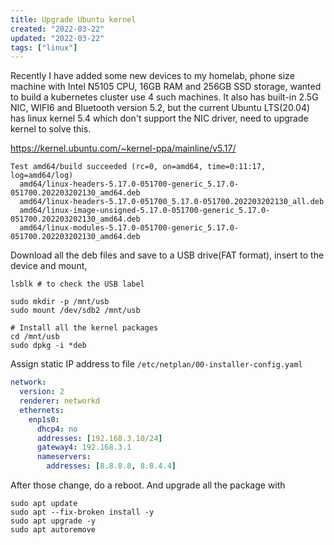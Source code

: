 ```yaml
---
title: Upgrade Ubuntu kernel
created: "2022-03-22"
updated: "2022-03-22"
tags: ["linux"]
---
```


Recently I have added some new devices to my homelab, phone size machine with Intel N5105 CPU, 16GB RAM and 256GB SSD storage, wanted to build a kubernetes cluster use 4 such machines. It also has built-in 2.5G NIC, WIFI6 and Bluetooth version 5.2, but the current Ubuntu LTS(20.04) has linux kernel 5.4 which don't support the NIC driver, need to upgrade kernel to solve this.

https://kernel.ubuntu.com/~kernel-ppa/mainline/v5.17/

```
Test amd64/build succeeded (rc=0, on=amd64, time=0:11:17, log=amd64/log)
  amd64/linux-headers-5.17.0-051700-generic_5.17.0-051700.202203202130_amd64.deb
  amd64/linux-headers-5.17.0-051700_5.17.0-051700.202203202130_all.deb
  amd64/linux-image-unsigned-5.17.0-051700-generic_5.17.0-051700.202203202130_amd64.deb
  amd64/linux-modules-5.17.0-051700-generic_5.17.0-051700.202203202130_amd64.deb
```

Download all the deb files and save to a USB drive(FAT format), insert to the device and mount,

```shell
lsblk # to check the USB label

sudo mkdir -p /mnt/usb
sudo mount /dev/sdb2 /mnt/usb

# Install all the kernel packages
cd /mnt/usb
sudo dpkg -i *deb
```

Assign static IP address to file `/etc/netplan/00-installer-config.yaml`

```yaml
network:
  version: 2
  renderer: networkd
  ethernets:
    enp1s0:
      dhcp4: no
      addresses: [192.168.3.10/24]
      gateway4: 192.168.3.1
      nameservers:
        addresses: [8.8.8.8, 8.8.4.4]
```

After those change, do a reboot. And upgrade all the package with

```shell
sudo apt update
sudo apt --fix-broken install -y
sudo apt upgrade -y
sudo apt autoremove
```
